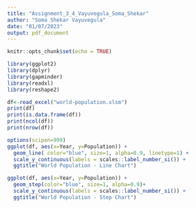 ```yaml
---
title: "Assignment_3_4_Vayuvegula_Soma_Shekar"
author: "Soma Shekar Vayuvegula"
date: "01/07/2023"
output: pdf_document
---
```


```r
knitr::opts_chunk$set(echo = TRUE)
```

```r
library(ggplot2)
library(dplyr)
library(gapminder)
library(readxl)
library(reshape2)
```

```r
df<-read_excel("world-population.xlsm")
print(df)
print(is.data.frame(df))
print(ncol(df))
print(nrow(df))
```

```r
options(scipen=999)
ggplot(df, aes(x=Year, y=Population)) +
  geom_line( color="blue", size=1, alpha=0.9, linetype=1) +
  scale_y_continuous(labels = scales::label_number_si()) +
  ggtitle("World Population - Line Chart")
```

```r
ggplot(df, aes(x=Year, y=Population)) +
  geom_step(color="blue", size=1, alpha=0.9)+
  scale_y_continuous(labels = scales::label_number_si()) +
  ggtitle("World Population - Step Chart")
```
